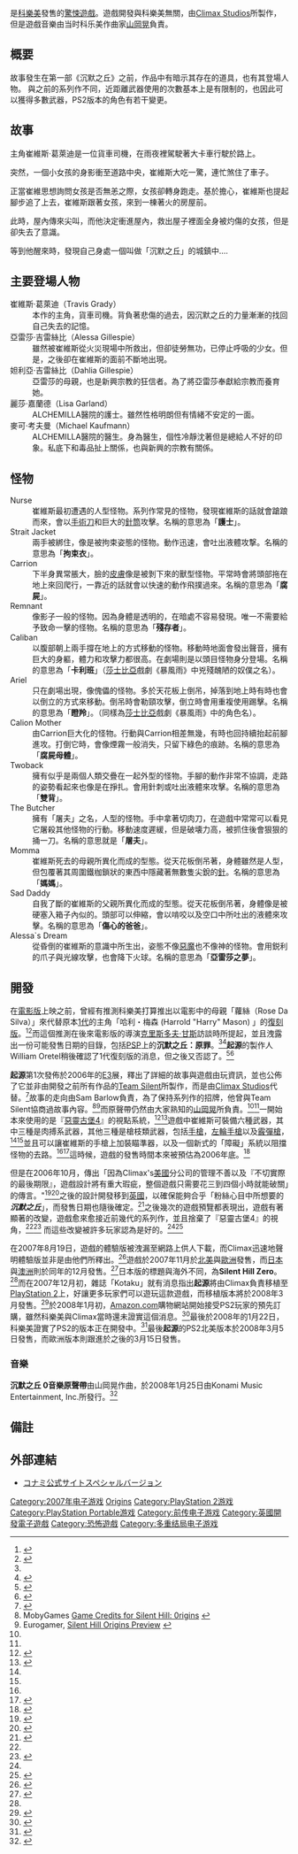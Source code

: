 {{noteTA
| G1=Games
| 1=zh-cn:寂静岭：起源; zh-tw:沉默之丘：起源; zh-hk:詭魅山房：萬惡之源;
}}
{{Infobox VG
| title = 沉默之丘：起源
| image = 
| japanese = サイレントヒル ゼロ
| english =  Silent Hill: Origins
| caption = 
| developer = [[Climax_Studios|Climax Studios]]
| publisher = [[科樂美|科樂美]]
| director = Mark Simmons
| producer = William Oertel
| designer = Sam Barlow
| writer = Sam Barlow
| composer = [[山岡晃|山岡晃]]
| series = [[沉默之丘系列|沉默之丘系列]]
| engine =
| released = '''PlayStation Portable'''{{Vgrelease|NA|2007年11月6日|EU|2007年11月16日|AU|2007年11月29日|JP|2007年12月6日<ref name="gspot_rel" />}}'''PlayStation 2'''{{Vgrelease|NA|2008年3月4日|EU|2008年5月16日|AU|2008年5月23日}}
|platforms = [[PlayStation_Portable|PlayStation Portable]]、[[PlayStation_2|PlayStation 2]]
}}

{{Vgname|沉默之丘：起源|ja=サイレントヒル ゼロ，Silent Hill Zero|en=Silent Hill: Origins|cn=寂静岭：起源|tw=沉默之丘：起源|hk=詭魅山房：萬惡之源}}是[[科樂美|科樂美]]發售的[[驚悚遊戲|驚悚遊戲]]。遊戲開發與科樂美無關，由[[Climax_Studios|Climax Studios]]所製作，但是遊戲音樂由当时科乐美作曲家[[山岡晃|山岡晃]]負責。

== 概要 ==
故事發生在第一部《沉默之丘》之前，作品中有暗示其存在的道具，也有其登場人物。
與之前的系列作不同，近距離武器使用的次數基本上是有限制的，也因此可以獲得多數武器，PS2版本的角色有若干變更。

== 故事 ==
主角崔維斯·葛萊迪是一位貨車司機，在雨夜裡駕駛著大卡車行駛於路上。

突然，一個小女孩的身影衝至道路中央，崔維斯大吃一驚，連忙煞住了車子。

正當崔維思想詢問女孩是否無恙之際，女孩卻轉身跑走。基於擔心，崔維斯也提起腳步追了上去，崔維斯跟著女孩，來到一棟著火的房屋前。

此時，屋內傳來尖叫，而他決定衝進屋內，救出屋子裡面全身被灼傷的女孩，但是卻失去了意識。

等到他醒來時，發現自己身處一個叫做「沉默之丘」的城鎮中....

== 主要登場人物 ==
; 崔維斯·葛萊迪（Travis Grady）
: 本作的主角，貨車司機。背負著悲傷的過去，因沉默之丘的力量漸漸的找回自己失去的記憶。
; 亞雷莎·吉雷絲比（Alessa Gillespie）
: 雖然被崔維斯從火災現場中所救出，但卻徒勞無功，已停止呼吸的少女。但是，之後卻在崔維斯的面前不斷地出現。
; 妲利亞·吉雷絲比（Dahlia Gillespie）
: 亞雷莎的母親，也是新興宗教的狂信者。為了將亞雷莎奉獻給宗教而養育她。
; 麗莎·嘉蘭德（Lisa Garland）
: ALCHEMILLA醫院的護士。雖然性格明朗但有情緒不安定的一面。
; 麥可·考夫曼（Michael Kaufmann）
: ALCHEMILLA醫院的醫生。身為醫生，個性冷靜沈著但是總給人不好的印象。私底下和毒品扯上關係，也與新興的宗教有關係。

== 怪物 ==
; Nurse
: 崔維斯最初遭遇的人型怪物。系列作常見的怪物，發現崔維斯的話就會蹌踉而來，會以[[手術刀|手術刀]]和巨大的[[針筒|針筒]]攻擊。名稱的意思為「'''護士'''」。
; Strait Jacket
: 兩手被綁住，像是被拘束姿態的怪物。動作迅速，會吐出液體攻撃。名稱的意思為「'''拘束衣'''」。
; Carrion
: 下半身異常脹大，臉的[[皮膚|皮膚]]像是被剝下來的獸型怪物。平常時會將頭部拖在地上來回爬行，一靠近的話就會以快速的動作飛撲過來。名稱的意思為「'''腐屍'''」。
; Remnant
: 像影子一般的怪物。因為身體是透明的，在暗處不容易發現。唯一不需要給予致命一擊的怪物。名稱的意思為「'''殘存者'''」。
; Caliban
: 以腹部朝上兩手撐在地上的方式移動的怪物。移動時地面會發出聲音，擁有巨大的身軀，體力和攻擊力都很高。在劇場則是以頭目怪物身分登場。名稱的意思為「'''卡利班'''」（[[莎士比亞|莎士比亞]]戲劇《暴風雨》中兇殘醜陋的奴僕之名）。
; Ariel
: 只在劇場出現，像傀儡的怪物。多於天花板上倒吊，掉落到地上時有時也會以倒立的方式來移動。倒吊時會勒頸攻擊，倒立時會用重複使用踢擊。名稱的意思為「'''瞪羚'''」。（同樣為[[莎士比亞|莎士比亞]]戲劇《暴風雨》中的角色名）。
; Calion Mother
: 由Carrion巨大化的怪物。行動與Carrion相差無幾，有時也回持續抬起前腳進攻。打倒它時，會像煙霧一般消失，只留下綠色的痕跡。名稱的意思為「'''腐屍母體'''」。
; Twoback
: 擁有似乎是兩個人類交疊在一起外型的怪物。手腳的動作非常不協調，走路的姿勢看起來也像是在掙扎。會用針刺或吐出液體來攻擊。名稱的意思為「'''雙背'''」。
; The Butcher
: 擁有「屠夫」之名，人型的怪物。手中拿著切肉刀，在遊戲中常常可以看見它屠殺其他怪物的行動。移動速度遲緩，但是破壊力高，被抓住後會狠狠的捅一刀。名稱的意思就是「'''屠夫'''」。
; Momma
: 崔維斯死去的母親所異化而成的型態。從天花板倒吊著，身體雖然是人型，但包覆著其周圍鐵枷鎖狀的東西中隱藏著無數隻尖銳的[[針|針]]。名稱的意思為「'''媽媽'''」。
; Sad Daddy
: 自我了斷的崔維斯的父親所異化而成的型態。從天花板倒吊著，身體像是被硬塞入箱子內似的。頭部可以伸縮，會以啃咬以及空口中所吐出的液體來攻擊。名稱的意思為「'''傷心的爸爸'''」。
; Alessa`s Dream
: 從昏倒的崔維斯的意識中所生出，姿態不像[[惡魔|惡魔]]也不像神的怪物。會用鋭利的爪子與光線攻擊，也會降下火球。名稱的意思為「'''亞雷莎之夢'''」。

==開發==
在[[寂静岭_(电影)|電影版]]上映之前，曾經有推測科樂美打算推出以電影中的母親「蘿絲（Rose Da Silva）」來代替原本[[寂静岭|1代]]的主角「哈利・梅森 (Harrold "Harry" Mason) 
」的[[重製|復刻版]]。<ref name="1UP">{{cite web| url=http://www.1up.com/do/newsStory?cId=3148821| title=Silent Hill 1 Re-release?| publisher=1UP| accessdate=2007-11-19| date=2006-03-16| first=Patrick| last=Klepek| archive-date=2012-03-29| archive-url=https://www.webcitation.org/66Ws1mPtD?url=http://www.1up.com/news/silent-hill-1-re-release| dead-url=no}}</ref><ref>{{cite web|url=http://uk.psp.ign.com/articles/782/782865p2.html|title=Silent Hill Origins Impressions and Interview|date=2007-04-23|author=Haynes, Jeff|publisher=[[IGN|IGN]]|accessdate=2011-04-05|archive-date=2012-08-07|archive-url=https://www.webcitation.org/69jQxpHQs?url=http://uk.psp.ign.com/articles/782/782865p2.html|dead-url=no}}</ref>而這個推測在後來電影版的導演[[克里斯多夫·甘斯|克里斯多夫·甘斯]]訪談時所提起，並且洩露出一份可能發售日期的目錄，包括[[PSP|PSP]]上的'''沉默之丘：原罪'''。<ref name="1UP"/><ref>{{cite web| url=http://www.1up.com/do/newsStory?cId=3149572| title=Konami Release Dates Leaked| publisher=1UP| accessdate=2007-11-19| date=2006-04-13| first=Patrick| last=Klepek| archive-date=2007-09-27| archive-url=https://web.archive.org/web/20070927194159/http://www.1up.com/do/newsStory?cId=3149572| dead-url=no}}</ref>'''起源'''的製作人William Oretel稍後確認了1代復刻版的消息，但之後又否認了。<ref name="europreview">{{cite web| url=http://www.eurogamer.net/article.php?article_id=64615&page=1| title=Silent Hill: Origins Preview| publisher=Eurogamer| accessdate=2007-11-19| date=2006-05-11| first=Kristan| last=Reed| archive-date=2007-10-12| archive-url=https://web.archive.org/web/20071012105358/http://www.eurogamer.net/article.php?article_id=64615&page=1| dead-url=no}}</ref><ref>{{cite web| url=http://www.gameinformer.com/News/Story/200607/N06.0724.1920.38992.htm| title=CC06: Silent Hill: Origins - The William Oertel Interview| publisher=GameInformer| accessdate=2007-11-19| date=2006-07-24| first=Bryan| last=Vore| archiveurl=https://web.archive.org/web/20071115142131/http://www.gameinformer.com/News/Story/200607/N06.0724.1920.38992.htm| archivedate=2007-11-15| deadurl=yes}}</ref>

'''起源'''第1次發佈於2006年的[[E3电子娱乐展|E3]]展，釋出了詳細的故事與遊戲由玩資訊，並也公佈了它並非由開發之前所有作品的[[Team_Silent|Team Silent]]所製作，而是由[[Climax_Studios|Climax Studios]]代替。<ref name="gamespotannounce">{{cite web | url=http://www.gamespot.com/psp/adventure/silenthillorigins/news.html?sid=6149938&mode=press | title=Konami Announces Silent Hill: Origins | publisher=GameSpot | author=GameSpot | accessdate=2007-11-19 | date=2006-05-10 | archive-date=2007-09-30 | archive-url=https://web.archive.org/web/20070930131218/http://www.gamespot.com/psp/adventure/silenthillorigins/news.html?sid=6149938&mode=press | dead-url=no }}</ref>故事的走向由Sam Barlow負責，為了保持系列作的招牌，他曾與Team Silent協商過故事內容。<ref>MobyGames [http://www.mobygames.com/game/ps2/silent-hill-0rigins/credits Game Credits for Silent Hill: 0rigins] {{Wayback|url=http://www.mobygames.com/game/ps2/silent-hill-0rigins/credits |date=20121110173505 }}</ref><ref>Eurogamer, [http://www.eurogamer.net/articles/silent-hill-origins-preview Silent Hill Origins Preview] {{Wayback|url=http://www.eurogamer.net/articles/silent-hill-origins-preview |date=20110810010949 }}</ref>而原聲帶仍然由大家熟知的[[山岡晃|山岡晃]]所負責。<ref name="europreview"/><ref name="gamespotannounce" />一開始本來使用的是『[[惡靈古堡4|惡靈古堡4]]』的視點系統，<ref name="igngc06">{{cite web| url=http://psp.ign.com/articles/727/727752p1.html| title=GC 2006: Silent Hill: Origins Hands-on| publisher=IGN| accessdate=2007-11-19| date=2006-08-23| first=Jeremy| last=Dunham| archive-date=2007-07-07| archive-url=https://web.archive.org/web/20070707222943/http://psp.ign.com/articles/727/727752p1.html| dead-url=no}}</ref><ref name="gamespothands">{{cite web | url=http://www.gamespot.com/psp/adventure/silenthillorigins/news.html?sid=6156434&mode=recent | title=Silent Hill: Origins Hands-On | publisher=GameSpot | accessdate=2007-11-19 | date=2006-08-24 | first=Ricardo | last=Torres | archive-date=2007-09-30 | archive-url=https://web.archive.org/web/20070930012446/http://www.gamespot.com/psp/adventure/silenthillorigins/news.html?sid=6156434&mode=recent | dead-url=no }}</ref>遊戲中崔維斯可裝備六種武器，其中三種是肉搏系武器，其他三種是槍枝類武器，包括[[手槍|手槍]]，[[左輪手槍|左輪手槍]]以及[[霰彈槍|霰彈槍]]，<ref name="igngc06"/><ref name="gamespothands"/>並且可以讓崔維斯的手槍上加裝瞄準器，以及一個新式的「障礙」系統以阻擋怪物的去路。<ref name="igngc06"/><ref>{{cite web| url=http://www.gamespot.com/psp/adventure/silenthillorigins/news.html?sid=6149957&mode=recent| title=E3 06: Silent Hill: Origins First Impressions| publisher=GameSpot| accessdate=2007-11-19| date=2006-05-10| first=Ricardo| last=Torres| archive-date=2009-03-02| archive-url=https://web.archive.org/web/20090302161632/http://www.gamespot.com/psp/adventure/silenthillorigins/news.html?sid=6149957&mode=recent| dead-url=no}}</ref>這時候，遊戲的發售時間本來被預估為2006年底。<ref>{{cite web| url=http://www.eurogamer.net/article.php?article_id=64615&page=2| title=Silent Hill: Origins, page 2| publisher=Eurogamer| accessdate=2007-11-19| date=2006-05-11| first=Kristan| last=Reed| archive-date=2007-09-30| archive-url=https://web.archive.org/web/20070930040954/http://www.eurogamer.net/article.php?article_id=64615&page=2| dead-url=no}}</ref>

但是在2006年10月，傳出「因為Climax's[[美國|美國]]分公司的管理不善以及『不切實際的最後期限』，遊戲設計將有重大瑕疵，整個遊戲只需要花三到四個小時就能破關」的傳言。"<ref>{{cite web| url=http://kotaku.com/gaming/climax/rumor-climax-hobbles-silent-hill-origins-209349.php| title=Rumor: Climax Hobbles Silent Hill: Origins| publisher=Kotaku| accessdate=2007-11-19 | date = 2006-10-23 | first = Brian | last = Crecente|archiveurl=http://archive.is/F31r|archivedate=2012-06-29}}</ref><ref name="euro07pre">{{cite web| url=http://www.eurogamer.net/article.php?article_id=79257| title=Silent Hill: Origins 2007 Preview| publisher=Eurogamer| accessdate=2007-11-19| date=2007-07-10| first=Rob| last=Fahey| archive-date=2007-09-30| archive-url=https://web.archive.org/web/20070930041239/http://www.eurogamer.net/article.php?article_id=79257| dead-url=no}}</ref>之後的設計開發移到[[英國|英國]]，以確保能夠合乎「粉絲心目中所想要的'''''沉默之丘'''''」，而發售日期也隨後確定。<ref>{{cite web| url=http://www.eurogamer.net/article.php?article_id=75765| title=Silent Hill: Origins Interview| publisher=Eurogamer| accessdate=2007-11-19| date=2007-04-30| first=Kristan| last=Reed| archive-date=2007-10-27| archive-url=https://web.archive.org/web/20071027061731/http://www.eurogamer.net/article.php?article_id=75765| dead-url=no}}</ref>之後幾次的遊戲預覽都表現出，遊戲有著顯著的改變，遊戲愈來愈接近前幾代的系列作，並且捨棄了『惡靈古堡4』的視角，<ref name="euro07pre"/><ref name="1up_changes">{{cite web| url=http://www.1up.com/do/previewPage?cId=3158933| title=CC06: Silent Hill: Origins PSP preview| publisher=1UP| accessdate=2007-11-19| date=2007-04-23| first=Alice| last=Liang| archive-date=2007-09-27| archive-url=https://web.archive.org/web/20070927203119/http://www.1up.com/do/previewPage?cId=3158933| dead-url=no}}</ref>
而這些改變被許多玩家認為是好的。<ref name="1up_changes" /><ref>{{cite web| url=http://uk.gamespot.com/psp/adventure/silenthillorigins/news.html?sid=6169563&om_act=convert&om_clk=newlyadded&tag=newlyadded;title;1| title=Silent Hill: Origins Updated Hands-On| publisher=GameSpot| accessdate=2007-11-19| date=2007-04-24| first=Brad| last=Shoemaker| deadurl=yes| archiveurl=https://web.archive.org/web/20090302164430/http://uk.gamespot.com/psp/adventure/silenthillorigins/news.html?sid=6169563&om_act=convert&om_clk=newlyadded&tag=newlyadded;title;1| archivedate=2009-03-02}}</ref>

在2007年8月19日，遊戲的體驗版被洩漏至網路上供人下載，而Climax迅速地聲明體驗版並非是由他們所釋出。<ref>{{cite web| url=http://www.gamesindustry.biz/content_page.php?aid=27874| title=Silent Hill PSP demo leaked online| publisher=Gamesindustry.biz| accessdate=2007-11-19| date=2008-08-21| first=Matt| last=Martin| archive-date=2008-02-15| archive-url=https://web.archive.org/web/20080215210042/http://www.gamesindustry.biz/content_page.php?aid=27874| dead-url=no}}</ref>遊戲於2007年11月於[[北美|北美]]與[[歐洲|歐洲]]發售，而[[日本|日本]]與[[澳洲|澳洲]]則於同年的12月發售。<ref name="gspot_rel">{{cite web| title=Silent Hill: Origins, Release Summary| url=http://uk.gamespot.com/psp/adventure/silenthillorigins/similar.html?mode=versions&om_act=convert&om_clk=gssummary&tag=summary;versions| publisher=GameSpot| accessdate=2007-10-26| deadurl=yes| archiveurl=https://web.archive.org/web/20090302161227/http://uk.gamespot.com/psp/adventure/silenthillorigins/similar.html?mode=versions&om_act=convert&om_clk=gssummary&tag=summary;versions| archivedate=2009-03-02}}</ref>日本版的標題與海外不同，為'''Silent Hill Zero'''。<ref name="gspot_rel" />而在2007年12月初，雜誌「Kotaku」就有消息指出'''起源'''將由Climax負責移植至[[PlayStation_2|PlayStation 2]]上，好讓更多玩家們可以遊玩這款遊戲，而移植版本將於2008年3月發售。<ref name="kotakuPS2">{{cite web| url=http://kotaku.com/gaming/unconfirmed/silent-hill-0-gets-inevitable-ps2-port-331377.php| title=Unconfirmed: Silent Hill 0 Gets Inevitable PS2 Port| publisher=Kotaku| accessdate=2007-12-07 | date = 2007-12-07 | first = Michael | last = McWhertor|archiveurl=http://archive.is/73Dt|archivedate=2012-06-29}}</ref>於2008年1月初，[[Amazon.com|Amazon.com]]購物網站開始接受PS2玩家的預先訂購，雖然科樂美與Climax當時還未證實這個消息。<ref>{{cite web | url = http://kotaku.com/345299/retailers-all-but-confirm-silent-hill-origins-ps2-port | title = Playstation 2: Retailers All But Confirm Silent Hill Ørigins PS2 Port | first = Michael | last = McWhertor | date = 2008-01-15 | accessdate = 2008-11-24 | publisher = Kotaku | archive-date = 2012-08-07 | archive-url = https://www.webcitation.org/69jR0JX5c?url=http://kotaku.com/345299/retailers-all-but-confirm-silent-hill-origins-ps2-port | dead-url = no }}</ref>最後於2008年的1月22日，科樂美證實了PS2的版本正在開發中。<ref>{{cite web | url = http://ps2.ign.com/articles/846/846858p1.html | title = Silent Hill Origins Coming to PS2 | accessdate = 2008-11-24 | date = 2008-01-22 | publisher = IGN | first = Ryan | last = Geddes | archive-date = 2012-08-07 | archive-url = https://www.webcitation.org/69jR15dfh?url=http://ps2.ign.com/articles/846/846858p1.html | dead-url = no }}</ref>最後'''起源'''的PS2北美版本於2008年3月5日發售，而歐洲版本則跟進於之後的3月15日發售。

===音樂===
'''沉默之丘 0音樂原聲帶'''由山岡晃作曲，於2008年1月25日由Konami Music Entertainment, Inc.所發行。<ref name="ost">{{cite web | url = http://www.konamistyle.jp/ecitem/item44650.html | language = ja | publisher = Konamistyle | title = Silent Hill Zero Original Soundtracks | accessdate = 2008-11-24 | archive-url = https://web.archive.org/web/20081218062021/http://www.konamistyle.jp/ecitem/item44650.html | archive-date = 2008-12-18 | dead-url = yes }}</ref>

{{tracklist
| collapsed       = yes
| headline        = Silent Hill Zero Original Soundtracks
| total_length    = 65:54
| title1          = Shot Down in Flames
| length1         = 3:59
| note1           = performed by Mary Elizabeth McGlynn
| title2          = Meltdown
| length2         = 3:13 
| title3          = Evil Appetite
| length3         = 2:05
| title4          = Wrong Is Right
| length4         = 2:25
| title5          = Not Tomorrow 3
| length5         = 1:42
| title6          = Monster Daddy
| length6         = 2:26
| title7          = King of Adiemus
| length7         = 2:28
| title8          = Don't Abuse Me
| length8         = 1:39
| title9          = Underworld 4
| length9         = 3:06
| title10         = Acid Horse
| length10        = 2:10
| title11         = O.R.T.
| length11        = 4:23
| note11          = performed by Mary Elizabeth McGlynn
| title12         = Insecticide
| length12        = 2:11
| title13         = Raw Power
| length13        = 1:16
| title14         = A Million Miles
| length14        = 1:31
| title15         = Battle Drums
| length15        = 2:17
| title16         = The Wicked End
| length16        = 2:17
| title17         = Blow Back
| length17        = 3:13
| note17          = performed by Mary Elizabeth McGlynn
| title18         = Real Solution 
| length18        = 2:55
| title19         = The Healer
| length19        = 2:52
| title20         = Snowblind
| length20        = 2:00
| title21         = Behind the Wall of Sleep
| length21        = 2:19
| title22         = Drowning
| length22        = 2:25
| title23         = Murder Song "S"
| length23        = 3:04
| title24         = Not Tomorrow 4
| length24        = 2:15 
| title25         = Theme of Sabre Dance
| length25        = 1:33
| title26         = Hole in the Sky
| length26        = 4:10
| note26          = performed by Mary Elizabeth McGlynn
}}

==備註==
{{reflist|2}}
<references/>

== 外部連結 ==
*[http://www.konami.jp/gs/game/sh0/ コナミ公式サイトスペシャルバージョン] {{Wayback|url=http://www.konami.jp/gs/game/sh0/ |date=20110809015217 }}

{{寂静岭系列}}

{{DEFAULTSORT:Silent Hill, Origins}}
[[Category:2007年电子游戏|Category:2007年电子游戏]]
[[Category:寂静岭系列电子游戏|Origins]]
[[Category:PlayStation_2游戏|Category:PlayStation 2游戏]]
[[Category:PlayStation_Portable游戏|Category:PlayStation Portable游戏]]
[[Category:前传电子游戏|Category:前传电子游戏]]
[[Category:英國開發電子遊戲|Category:英國開發電子遊戲]]
[[Category:恐怖遊戲|Category:恐怖遊戲]]
[[Category:多重结局电子游戏|Category:多重结局电子游戏]]